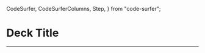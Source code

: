   CodeSurfer,
  CodeSurferColumns,
  Step,
} from "code-surfer";


# Deck Title

---

<!-- renderAxis -->
<CodeSurfer>

```js 3 title="renderAxis" subtitle="props" file=./src/renderAxis.js
```

```js 5 title="renderAxis" subtitle="axis" file=./src/renderAxis.js
```

```js 7:19 title="renderAxis" subtitle="style" file=./src/renderAxis.js
```

</CodeSurfer>
